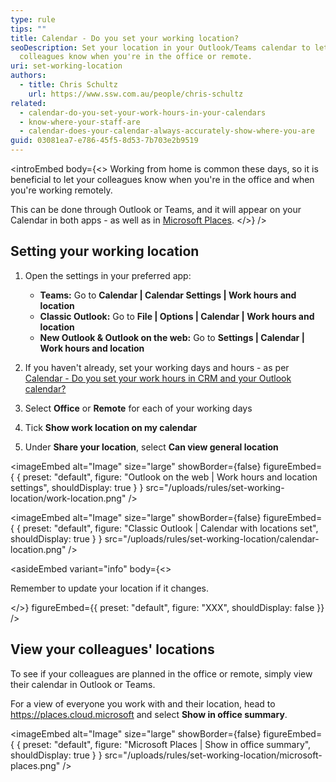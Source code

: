 ```yaml
---
type: rule
tips: ""
title: Calendar - Do you set your working location?
seoDescription: Set your location in your Outlook/Teams calendar to let your
  colleagues know when you're in the office or remote.
uri: set-working-location
authors:
  - title: Chris Schultz
    url: https://www.ssw.com.au/people/chris-schultz
related:
  - calendar-do-you-set-your-work-hours-in-your-calendars
  - know-where-your-staff-are
  - calendar-does-your-calendar-always-accurately-show-where-you-are
guid: 03081ea7-e786-45f5-8d53-7b703e2b9519
---
```

<introEmbed
  body={<>
Working from home is common these days, so it is beneficial to let your colleagues know when you're in the office and when you're working remotely.

This can be done through Outlook or Teams, and it will appear on your Calendar in both apps - as well as in [Microsoft Places](https://www.microsoft.com/en-us/microsoft-teams/microsoft-places).
  </>}
/>
## Setting your working location

1. Open the settings in your preferred app:

    * **Teams:** Go to **Calendar | Calendar Settings | Work hours and location**
    * **Classic Outlook:** Go to **File | Options | Calendar | Work hours and location**
    * **New Outlook & Outlook on the web:** Go to **Settings | Calendar | Work hours and location**

2. If you haven't already, set your working days and hours - as per [Calendar - Do you set your work hours in CRM and your Outlook calendar?](https://www.ssw.com.au/rules/calendar-do-you-set-your-work-hours-in-your-calendars/)
3. Select **Office** or **Remote** for each of your working days
4. Tick **Show work location on my calendar**
5. Under **Share your location**, select **Can view general location**


<imageEmbed
  alt="Image"
  size="large"
  showBorder={false}
  figureEmbed={ {
    preset: "default",
    figure: "Outlook on the web | Work hours and location settings",
    shouldDisplay: true
  } }
  src="/uploads/rules/set-working-location/work-location.png"
/>


<imageEmbed
  alt="Image"
  size="large"
  showBorder={false}
  figureEmbed={ {
    preset: "default",
    figure: "Classic Outlook | Calendar with locations set",
    shouldDisplay: true
  } }
  src="/uploads/rules/set-working-location/calendar-location.png"
/>

<asideEmbed
  variant="info"
  body={<>
    
Remember to update your location if it changes.

  </>}
  figureEmbed={{
    preset: "default",
    figure: "XXX",
    shouldDisplay: false
  }}
/>

## View your colleagues' locations

To see if your colleagues are planned in the office or remote, simply view their calendar in Outlook or Teams.

For a view of everyone you work with and their location, head to https://places.cloud.microsoft and select **Show in office summary**.


<imageEmbed
  alt="Image"
  size="large"
  showBorder={false}
  figureEmbed={ {
    preset: "default",
    figure: "Microsoft Places | Show in office summary",
    shouldDisplay: true
  } }
  src="/uploads/rules/set-working-location/microsoft-places.png"
/>